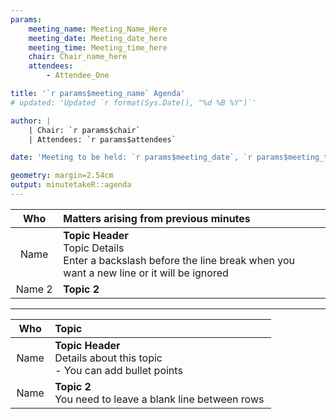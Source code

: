 ```yaml
---
params:
    meeting_name: Meeting_Name_Here
    meeting_date: Meeting_date_here
    meeting_time: Meeting_time_here
    chair: Chair_name_here
    attendees:
        - Attendee_One

title: '`r params$meeting_name` Agenda'
# updated: 'Updated `r format(Sys.Date(), "%d %B %Y")`'

author: |
    | Chair: `r params$chair`
    | Attendees: `r params$attendees`

date: 'Meeting to be held: `r params$meeting_date`, `r params$meeting_time`'

geometry: margin=2.54cm
output: minutetakeR::agenda
---
```


-------------------------------------------------------------------------------------
 Who         Matters arising from previous minutes
------------ ------------------------------------------------------------------------
 Name        **Topic Header** \
             Topic Details\
             Enter a backslash before the line break when you want a new line
             or it will be ignored

 Name 2      **Topic 2**
-------------------------------------------------------------------------------------

---

-------------------------------------------------------------------------------------
 Who         Topic
------------ ------------------------------------------------------------------------
 Name        **Topic Header** \
             Details about this topic\
             - You can add bullet points

 Name        **Topic 2**\
             You need to leave a blank line between rows
-------------------------------------------------------------------------------------
